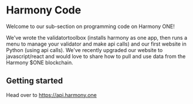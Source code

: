 # Harmony Code
Welcome to our sub-section on programming code on Harmony ONE!

We've wrote the validatortoolbox (installs harmony as one app, then runs a menu to manage your validator and make api calls) and our first website in Python (using api calls). We've recently upgraded our website to javascript/react and would love to share how to pull and use data from the Harmony $ONE blockchain.

## Getting started

Head over to https://api.harmony.one